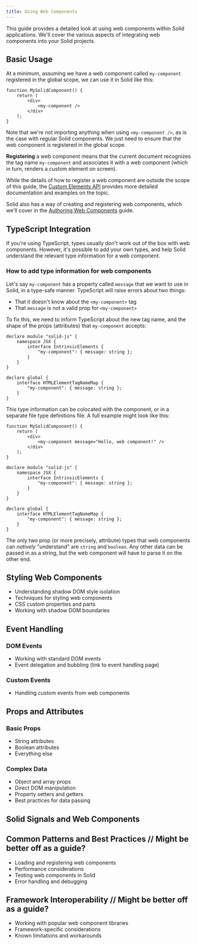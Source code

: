 ```yaml
---
title: Using Web Components
---
```


This guide provides a detailed look at using web components within Solid applications. We'll cover the various aspects of integrating web components into your Solid projects.

## Basic Usage

At a minimum, assuming we have a web component called `my-component` registered in the global scope, we can use it in Solid like this:

```tsx title="./MySolidComponent.tsx"
function MySolidComponent() {
	return (
		<div>
			<my-component />
		</div>
	);
}
```

<Callout>

Note that we're not importing anything when using `<my-component />`, as is the
case with regular Solid components. We just need to ensure that the web
component is registered in the global scope.

**Registering** a web component
means that the current document recognizes the tag name
`my-component` and associates it with a web component (which in turn, renders a custom element on screen).

While the details of how to register a web component are outside the scope of this
guide, the [Custom Elements API](https://developer.mozilla.org/en-US/docs/Web/API/Web_components/Using_custom_elements#registering_a_custom_element)
provides more detailed documentation and examples on the topic.

Solid also has a way of creating and registering web components, which we'll cover in the [Authoring Web Components](/advanced-concepts/web-components/authoring-web-components) guide.

</Callout>

## TypeScript Integration

If you're using TypeScript, types usually don't work out of the box with web components. However, it's possible to add your own types, and help Solid understand the relevant type information for a web component.

### How to add type information for web components

Let's say `my-component` has a property called `message` that we want to use in Solid, in a type-safe manner. TypeScript will raise errors about two things:

- That it doesn't know about the `<my-component>` tag
- That `message` is not a valid prop for `<my-component>`

To fix this, we need to inform TypeScript about the new tag name, and the shape of the props (attributes) that `my-component` accepts:

```tsx title="./MySolidComponent.tsx"
declare module "solid-js" {
	namespace JSX {
		interface IntrinsicElements {
			"my-component": { message: string };
		}
	}
}

declare global {
	interface HTMLElementTagNameMap {
		"my-component": { message: string };
	}
}
```

This type information can be colocated with the component, or in a separate file type definitions file. A full example might look like this:

```tsx title="./MySolidComponent.tsx"
function MySolidComponent() {
	return (
		<div>
			<my-component message="Hello, web component!" />
		</div>
	);
}

declare module "solid-js" {
	namespace JSX {
		interface IntrinsicElements {
			"my-component": { message: string };
		}
	}
}

declare global {
	interface HTMLElementTagNameMap {
		"my-component": { message: string };
	}
}
```

<Callout type="advanced">

The only two prop (or more precisely, attribute) types that web components can _natively_ "understand" are `string` and `boolean`. Any other data can be passed in as a string, but the web component will have to parse it on the other end.

</Callout>

## Styling Web Components

- Understanding shadow DOM style isolation
- Techniques for styling web components
- CSS custom properties and parts
- Working with shadow DOM boundaries

## Event Handling

### DOM Events

- Working with standard DOM events
- Event delegation and bubbling (link to event handling page)

### Custom Events

- Handling custom events from web components

## Props and Attributes

### Basic Props

- String attributes
- Boolean attributes
- Everything else

### Complex Data

- Object and array props
- Direct DOM manipulation
- Property setters and getters
- Best practices for data passing

## Solid Signals and Web Components

## Common Patterns and Best Practices // Might be better off as a guide?

- Loading and registering web components
- Performance considerations
- Testing web components in Solid
- Error handling and debugging

## Framework Interoperability // Might be better off as a guide?

- Working with popular web component libraries
- Framework-specific considerations
- Known limitations and workarounds

```

```
